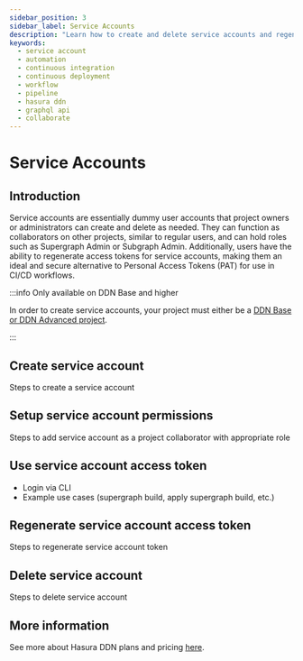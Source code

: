 ```yaml
---
sidebar_position: 3
sidebar_label: Service Accounts
description: "Learn how to create and delete service accounts and regenerate access tokens for the same."
keywords:
  - service account
  - automation
  - continuous integration
  - continuous deployment
  - workflow
  - pipeline
  - hasura ddn
  - graphql api
  - collaborate
---
```



# Service Accounts

## Introduction

Service accounts are essentially dummy user accounts that project owners or administrators can create and delete as needed. They can function as collaborators on other projects, similar to regular users, and can hold roles such as Supergraph Admin or Subgraph Admin. Additionally, users have the ability to regenerate access tokens for service accounts, making them an ideal and secure alternative to Personal Access Tokens (PAT) for use in CI/CD workflows.

:::info Only available on DDN Base and higher

In order to create service accounts, your project must either be a
[DDN Base or DDN Advanced project](https://hasura.io/pricing/ddn).

:::

## Create service account

Steps to create a service account

## Setup service account permissions

Steps to add service account as a project collaborator with appropriate role

## Use service account access token

 - Login via CLI
 - Example use cases (supergraph build, apply supergraph build, etc.)

## Regenerate service account access token

Steps to regenerate service account token

## Delete service account

Steps to delete service account

## More information

See more about Hasura DDN plans and pricing [here](/reference/pricing.mdx).
